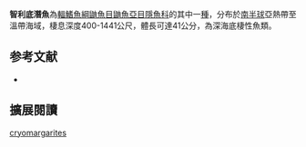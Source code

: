 {{Speciesbox
| image = 
| image_width = 250px
| status = NE
| status_system = IUCN3.1
| genus = Echiodon
| species = cryomargarites
| authority = Markle, Williams & Olney, 1983
| synonyms = 
}}
'''智利底潛魚'''為[[輻鰭魚綱|輻鰭魚綱]][[鼬魚目|鼬魚目]][[鼬魚亞目|鼬魚亞目]][[隱魚科|隱魚科]]的其中一[[種|種]]，分布於[[南半球|南半球]]亞熱帶至溫帶海域，棲息深度400-1441公尺，體長可達41公分，為深海底棲性魚類。

== 参考文献 ==
{{reflist}}
*{{FishBase_species|genus=Echiodon|species=cryomargarites|year=2012|month=7}}

== 擴展閱讀 == 
{{refbegin}}
{{wikispecies-inline|Echiodon cryomargarites|智利底潛魚}}
{{refend}}
{{Taxonbar|from=Q2355823}}

[[Category:底潛魚屬|cryomargarites]]


{{魚類小作品}}